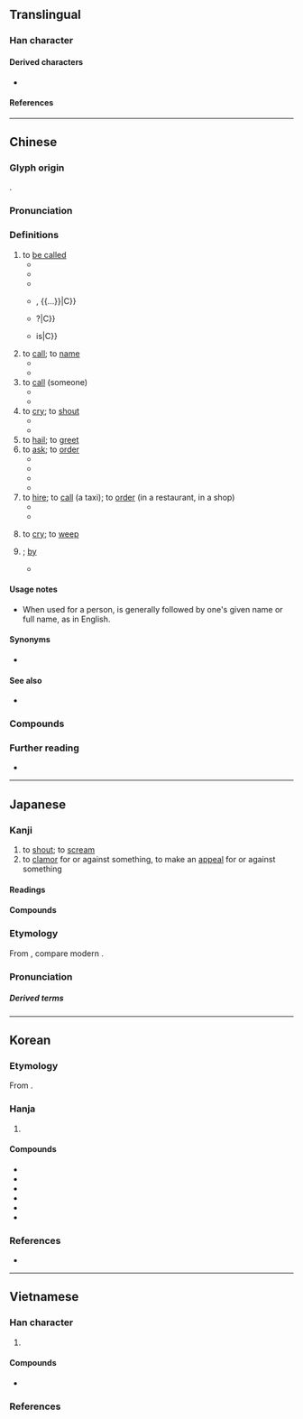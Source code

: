 {{also|매}}
{{character info}}
{{character info|0x2F839}}
==Translingual==

{{CJKV-forms|叫|叫|叫|叫}}
{{stroke order|strokes=5}}
{{stroke order|type=animate}}

===Han character===
{{Han char|rn=30|rad=口|as=02|asj=03|sn=5|snj=6|four=64000|canj=RVL|ids=⿰口丩}}

====Derived characters====
* {{l|mul|[[𢫃]], [[𣐲]], [[𣌺]], [[𨦀]], [[䆗]]}}

====References====
{{Han ref|kx=0172.060|dkj=03240|dj=0383.020|hdz=10573.020|uh=53EB}}
{{Han ref|uh=2F839}}

----

==Chinese==
{{zh-forms|alt=呌,哯,嘂,嘄,噭,䚯,訆,𠮧,𠮪,𠶼,𠸵,[[叽#Glyph 2|⿰口儿]]}}

===Glyph origin===
{{Han etym}}
{{Han compound|口|丩|ls=psc|c1=s|c2=p|t1=mouth}}.

===Pronunciation===
{{zh-pron
|m=jiào
|m-s=jiao4
|dg=җё3
|c=giu3
|g=jieu4
|h=pfs=kieu;gd=giau4
|j=jiau3
|mb=giău
|md=giú
|mn=kiò/kiàu
|mn_note=kiò - vernacular; kiàu - literary
|mn-t=giê3/gio3
|mn-t_note=giê3 - Chaozhou
|w=2qiau
|x=jiau4
|mc=y
|oc=y
|ma=y
|cat=v,prep
}}

===Definitions===
{{zh-hanzi}}

# to [[be called]]
#* {{zh-x|你 叫 什麼 名字？|What is your name?}}
#* {{zh-x|這 叫 什麼？|How do you '''call''' this? / What '''is it called'''?}}
#* {{zh-x|你 叫 咩 名 呀？|What is your name?|C}}
#* {{zh-x|雖然 個 名 叫 @[&hellip;]，但 @[&hellip;]|although it is called {{...}}, {{...}}|C}}
#* {{zh-x|乜嘢 叫 @[&hellip;]？|What is {{...}}?|C}}
#* {{zh-x|終於 明白 乜嘢 叫 @[&hellip;]|to finally realize what {{...}} is|C}}
# to [[call]]; to [[name]]
#* {{zh-x|我們 經常 叫 他 的 綽號。|We often '''call''' him by his nickname.}}
#* {{zh-x|我 可以 叫 他 ^@戴夫 嗎？|May I '''call''' him Dave?}}
# to [[call]] (someone)
#* {{zh-x|叫 警察|to call the police}}
#* {{zh-x|要是 需要 什麼，我 就 叫 你。|I'll '''call''' you if anything is needed.}}
# to [[cry]]; to [[shout]]
#* {{zh-x|狗 叫|dog bark}}
#* {{zh-x|她 高興 地 叫 起來，投入 了 她 母親 的 懷抱。|With a '''cry''' of joy, she fell into her mother's arms.}}
# to [[hail]]; to [[greet]]
# to [[ask]]; to [[order]]
#* {{zh-x|叫 他 待 在 家裡。|'''Ask''' her to stay home.}}
#* {{zh-x|醫生 叫 他 休息 幾 天。|The doctor '''told''' him to lay off a couple of days.}}
#* {{zh-x|叫 佢 唔好 再 搵 我|'''ask''' them not to try to contact me ever again|C}}
#* {{zh-x|「叫 你 耶穌 落嚟 見 我哋！ 」|"'''Ask''' your 'Jesus' to come down and watch!"|C|ref='''2019''', [https://hk.news.appledaily.com/local/realtime/article/20190614/59713275]}}
# to [[hire]]; to [[call]] (a taxi); to [[order]] (in a restaurant, in a shop)
#* {{zh-x|我 給 你 叫 什麼 菜？ 肉排 還是 魚？|What shall I '''order''' for you? Steak or fish?}}
#* {{zh-x|叫 碟 炒飯|to '''order''' some fried rice|C}}
# {{lb|zh|dialectal}} to [[cry]]; to [[weep]]
# {{n-g|used in a passive sentence to introduce the agent}}; [[by]]
#* {{zh-x|莊稼 叫 大水 沖 走 了。|The crops were washed away '''by''' the flood.}}

====Usage notes====
* {{sense|to call, to be called}} When used for a person, {{lang|zh|叫}} is generally followed by one's given name or full name, as in English.

====Synonyms====
{{zh-dial|叫做}}
* {{sense|to order a dish}} {{zh-l|點}}
{{zh-dial|哭}}
{{zh-dial|被}}

====See also====
* {{zh-l|姓|to be surnamed}}

===Compounds===
{{zh-der|嚷叫|叫花子|叫賣|叫苦|大喊大叫|叫號|叫醒|叫菜|尖叫|亂叫|嘶叫|哇哇叫|叫門|喊叫|叫苦不迭|叫名|叫哥哥|叫化|叫吃|叫名頭|喊七叫八|叫嚷|叫絕|叫二排局|吼叫|呼叫|啼叫|叫喊|叫罵|慘叫|叫板|呱呱叫|不叫|叫聒|唱叫|叫聲|叫渴|唱叫揚疾|大嚷大叫|念曲叫曲|大呼小叫|叫喚|叫魂|喊冤叫屈|叫字號|叫化子|呼名叫陣|呼紅叫六|叫驢|叫車|叫子|喜鵲叫吉|叫好|叫做|呼叫器|叫頭|叫陣|叫醒服務|叫街|叫苦連天|叫條子|叫座|叫屈|叫囂|叫化子雞|叫價|人歡馬叫|叫停|刮刮叫|叫吼|叫局|相叫|拍手叫好|洋叫|拍案叫妙|狼號鬼叫|狼嗥鬼叫|括括叫|漫天叫價|把飯叫饑|拍案叫絕|羅成叫關|聲叫聲應|鳴叫|鍋叫門開|鳴冤叫屈|聒聒叫|隳突叫號|謾罵叫囂}}

===Further reading===
* {{thcwd|1412}}

{{zh-cat|Beginning}}

----

==Japanese==

===Kanji===
{{ja-kanji|grade=c|rs=口03}}

# to [[shout]]; to [[scream]]
# to [[clamor]] for or against something, to make an [[appeal]] for or against something

====Readings====
{{ja-readings
|goon=きょう<けう
|kanon=きょう<けう
|kun=さけ-ぶ
}}

====Compounds====
{{der3|ja
|{{ja-r|叫び|さけび}}
|{{ja-r|叫び声|さけびごえ}}
|{{ja-r|叫び出す|さけびだす}}
}}

===Etymology===
{{ja-kanjitab|きょう|yomi=o}}
From {{der|ja|ltc|sort=きょう|-}} {{ltc-l|叫}}, compare modern {{cog|nan|-}} {{m|nan|kiò}}.

===Pronunciation===
{{ja-pron|きょう|yomi=o}}

=====Derived terms=====
{{der3|ja|title=Terms derived from {{ja-r|叫|きょう}}:
|{{ja-r|哀叫|あいきょう}}
|{{ja-r|阿鼻叫喚|あびきょうかん}}
|{{ja-r|叫喚|きょうかん}}
|{{ja-r|絶叫|ぜっきょう}}
|{{ja-r|熱叫|ねっきょう}}
}}

----

==Korean==

===Etymology===
From {{der|ko|ltc|-}} {{ltc-l|叫|id=1}}.

===Hanja===
{{ko-hanja-search}}
{{ko-hanja|부르짖다|부르짖을|규}}

# {{hanja form of|규|[[shout]]}}

====Compounds====
{{der-top3|Compounds}}
* {{ko-l|절규|絶叫}}
* {{ko-l|규탄|叫彈}}
* {{ko-l|규성|叫聲}}
* {{ko-l|규호|叫號}}
* {{ko-l|규곡|叫曲}}
* {{ko-l|애규|哀叫}}
{{der-bottom}}

===References===
* {{R:hanjadoc|1066}}

----

==Vietnamese==

===Han character===
{{vi-readings|rs=口02
|hanviet=khiếu-tdcndg;tdcntd;gdhn
|phienthiet=
|nom=kêu-tdcndg;tdcntd;gdhn;btcn, kíu-btcn
}}

# {{rfdef|vi|sort=口02}}

====Compounds====
* {{vi-l|叫奈|khiếu nại}}

===References===
<references/>